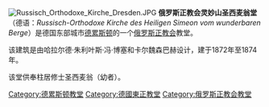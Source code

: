 [[File:Russisch_Orthodoxe_Kirche_Dresden.JPG|thumb]]
'''俄罗斯正教会灵妙山圣西麦翁堂'''（德语：''Russisch-Orthodoxe Kirche des Heiligen Simeon vom wunderbaren Berge''）是德国东部城市[[德累斯顿|德累斯顿]]的一个[[俄罗斯正教会|俄罗斯正教会]]教堂。

该建筑是由哈拉尔德·朱利叶斯·冯·博塞和卡尔魏森巴赫设计，建于1872年至1874年。

该堂供奉柱居修士圣西麦翁（幼者）。
{{coord|51|02|01|N|13|43|53|E|region:DE-SN_type:landmark_source:kolossus-dewiki|display=title}}
[[Category:德累斯顿教堂|Category:德累斯顿教堂]]
[[Category:德國東正教堂|Category:德國東正教堂]]
[[Category:俄罗斯正教会教堂|Category:俄罗斯正教会教堂]]